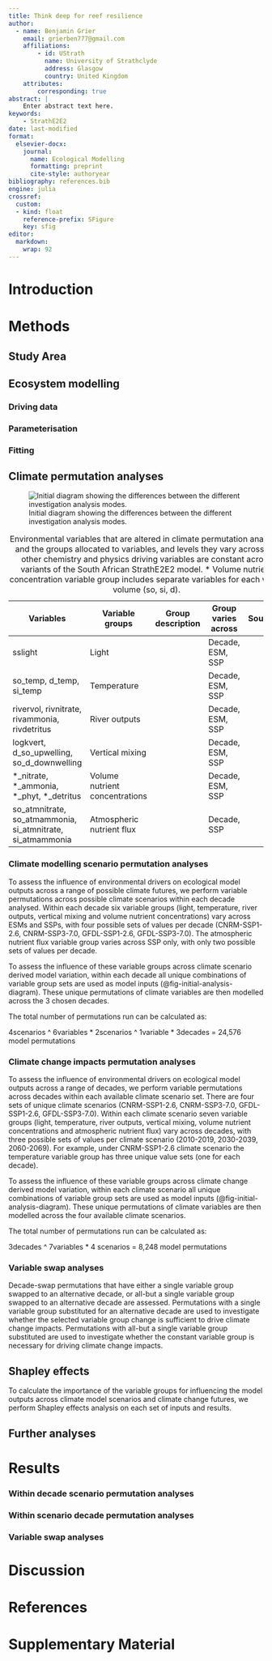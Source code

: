 ```yaml
---
title: Think deep for reef resilience
author:
  - name: Benjamin Grier
    email: grierben777@gmail.com
    affiliations:
        - id: UStrath
          name: University of Strathclyde
          address: Glasgow
          country: United Kingdom 
    attributes:
        corresponding: true
abstract: |
    Enter abstract text here.
keywords:
    - StrathE2E2
date: last-modified
format:
  elsevier-docx:
    journal:
      name: Ecological Modelling
      formatting: preprint
      cite-style: authoryear
bibliography: references.bib
engine: julia
crossref:
  custom:
  - kind: float
    reference-prefix: SFigure
    key: sfig
editor:
  markdown:
    wrap: 92
---
```


# Introduction

# Methods

## Study Area

## Ecosystem modelling

### Driving data

### Parameterisation

### Fitting

## Climate permutation analyses

![Initial diagram showing the differences between the different investigation analysis
modes.](../data/initial_analysis_diagram.png){#fig-initial-analysis-diagram}

| Variables | Variable groups | Group description | Group varies across | Sources |
|----|----|----|----|----|
| sslight | Light |  | Decade, ESM, SSP |  |
| so_temp, d_temp, si_temp | Temperature |  | Decade, ESM, SSP |  |
| rivervol, rivnitrate, rivammonia, rivdetritus | River outputs |  | Decade, ESM, SSP |  |
| logkvert, d_so_upwelling, so_d_downwelling | Vertical mixing |  | Decade, ESM, SSP |  |
| \*_nitrate, \*_ammonia, \*_phyt, \*_detritus | Volume nutrient concentrations |  | Decade, ESM, SSP |  |
| so_atmnitrate, so_atmammonia, si_atmnitrate, si_atmammonia | Atmospheric nutrient flux |  | Decade, SSP |  |

: Environmental variables that are altered in climate permutation analyses and the groups
allocated to variables, and levels they vary across. All other chemistry and physics driving
variables are constant across variants of the South African StrathE2E2 model. \* Volume
nutrient concentration variable group includes separate variables for each water volume (so,
si, d).

### Climate modelling scenario permutation analyses

To assess the influence of environmental drivers on ecological model outputs across a range
of possible climate futures, we perform variable permutations across possible climate
scenarios within each decade analysed. Within each decade six variable groups (light,
temperature, river outputs, vertical mixing and volume nutrient concentrations) vary across
ESMs and SSPs, with four possible sets of values per decade (CNRM-SSP1-2.6, CNRM-SSP3-7.0,
GFDL-SSP1-2.6, GFDL-SSP3-7.0). The atmospheric nutrient flux variable group varies across
SSP only, with only two possible sets of values per decade.

To assess the influence of these variable groups across climate scenario derived model
variation, within each decade all unique combinations of variable group sets are used as
model inputs (\@fig-initial-analysis-diagram). These unique permutations of climate
variables are then modelled across the 3 chosen decades.

The total number of permutations run can be calculated as:

4scenarios ^ 6variables * 2scenarios ^ 1variable * 3decades = 24,576 model permutations

### Climate change impacts permutation analyses

To assess the influence of environmental drivers on ecological model outputs across a range
of decades, we perform variable permutations across decades within each available climate
scenario set. There are four sets of unique climate scenarios (CNRM-SSP1-2.6, CNRM-SSP3-7.0,
GFDL-SSP1-2.6, GFDL-SSP3-7.0). Within each climate scenario seven variable groups (light,
temperature, river outputs, vertical mixing, volume nutrient concentrations and atmospheric
nutrient flux) vary across decades, with three possible sets of values per climate scenario
(2010-2019, 2030-2039, 2060-2069). For example, under CNRM-SSP1-2.6 climate scenario the
temperature variable group has three unique value sets (one for each decade).

To assess the influence of these variable groups across climate change derived model
variation, within each climate scenario all unique combinations of variable group sets are
used as model inputs (\@fig-initial-analysis-diagram). These unique permutations of climate
variables are then modelled across the four available climate scenarios.

The total number of permutations run can be calculated as:

3decades ^ 7variables * 4 scenarios = 8,248 model permutations

### Variable swap analyses

Decade-swap permutations that have either a single variable group swapped to an alternative
decade, or all-but a single variable group swapped to an alternative decade are assessed.
Permutations with a single variable group substituted for an alternative decade are used to
investigate whether the selected variable group change is sufficient to drive climate change
impacts. Permutations with all-but a single variable group substituted are used to
investigate whether the constant variable group is necessary for driving climate change
impacts.

## Shapley effects

To calculate the importance of the variable groups for influencing the model outputs across climate model scenarios and climate change futures, we perform Shapley effects analysis on each set of inputs and results.

## Further analyses

# Results

### Within decade scenario permutation analyses

### Within scenario decade permutation analyses

### Variable swap analyses

# Discussion

# References

::: {#refs}
:::

# Supplementary Material